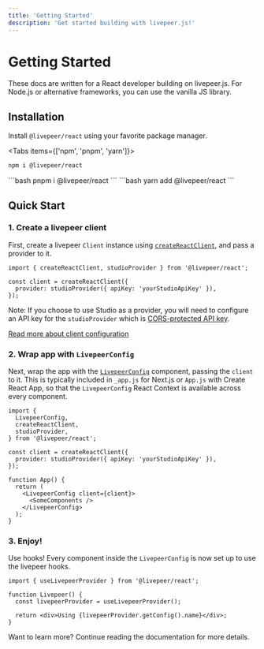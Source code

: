 ```yaml
---
title: 'Getting Started'
description: 'Get started building with livepeer.js!'
---
```



# Getting Started

<Callout>
  These docs are written for a React developer building on livepeer.js. For
  Node.js or alternative frameworks, you can use the vanilla JS library.
</Callout>

## Installation

Install `@livepeer/react` using your favorite package manager.

<Tabs items={['npm', 'pnpm', 'yarn']}>
  <Tab>
```bash
npm i @livepeer/react
```
  </Tab>
  <Tab>
```bash
pnpm i @livepeer/react
```
  </Tab>
  <Tab>
```bash
yarn add @livepeer/react
```
  </Tab>
</Tabs>


## Quick Start

### 1. Create a livepeer client

First, create a livepeer `Client` instance using [`createReactClient`](/react/client), and pass a provider to it.

```tsx
import { createReactClient, studioProvider } from '@livepeer/react';

const client = createReactClient({
  provider: studioProvider({ apiKey: 'yourStudioApiKey' }),
});
```

Note: If you choose to use Studio as a provider, you will need to configure an API key for the
`studioProvider` which is [CORS-protected API key](/react/providers/studio#apikey).

[Read more about client configuration](/react/client)

### 2. Wrap app with `LivepeerConfig`

Next, wrap the app with the [`LivepeerConfig`](/react/LivepeerConfig) component, passing the `client` to it. This
is typically included in `_app.js` for Next.js or `App.js` with Create React App, so that the `LivepeerConfig` React Context
is available across every component.

```tsx
import {
  LivepeerConfig,
  createReactClient,
  studioProvider,
} from '@livepeer/react';

const client = createReactClient({
  provider: studioProvider({ apiKey: 'yourStudioApiKey' }),
});

function App() {
  return (
    <LivepeerConfig client={client}>
      <SomeComponents />
    </LivepeerConfig>
  );
}
```

### 3. Enjoy!

Use hooks! Every component inside the `LivepeerConfig` is now set up to use the livepeer hooks.

```tsx
import { useLivepeerProvider } from '@livepeer/react';

function Livepeer() {
  const livepeerProvider = useLivepeerProvider();

  return <div>Using {livepeerProvider.getConfig().name}</div>;
}
```

Want to learn more? Continue reading the documentation for more details.
